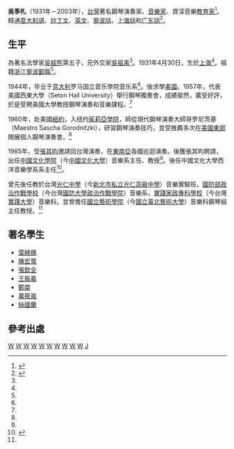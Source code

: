 '''吳季札'''（1931年－2003年），[[台灣|台灣]]著名鋼琴演奏家、[[音樂家|音樂家]]、資深音樂[[教育家|教育家]]<ref name="吳季札">{{cite web |url=http://nrch.culture.tw/twpedia.aspx?id=10152 |title=吳季札 |publisher=[[台灣大百科全書|台灣大百科全書]]Encyclopedia of Taiwan |date=98年09月09日 |accessdate=2013年11月16日 |language=zh-tw |archive-date=2020年9月6日 |archive-url=https://web.archive.org/web/20200906120257/http://nrch.culture.tw/twpedia.aspx?id=10152 |dead-url=no }}</ref>。精通[[意大利语|意大利语]]、[[拉丁文|拉丁文]]、[[英文|英文]]、[[寧波話|寧波話]]、[[上海話|上海話]]和[[广东話|广东話]]<ref name="吳經熊">{{cite web |url=http://vip.book.sina.com.cn/chapter/5044384/10030684 |title=超越东西方的法哲学家——吴经熊研究 > 第1章 出身与家庭 |publisher=[[新浪|新浪]]读书 |date=2013年9月29日 |accessdate=2013年11月16日 |language=zh-hans |archive-date=2020年9月6日 |archive-url=https://web.archive.org/web/20200906120244/http://vip.book.sina.com.cn/chapter/5044384/10030684 |dead-url=no }}</ref>。

==生平==
為著名法學家[[吳經熊|吳經熊]]第五子，兄外交家[[吳祖禹|吳祖禹]]<ref name="吳經熊"/>。1931年4月30日，生於[[上海|上海]]<ref name="吳季札"/>。祖籍[[浙江|浙江]][[寧波|寧波]][[鄞縣|鄞縣]]<ref name="吳經熊"/>。

1944年，毕业于[[意大利|意大利]]罗马国立音乐學院音乐系<ref name="吳經熊"/>。後求學[[美國|美國]]。1957年，代表美國西東大學（Seton Hall University）舉行鋼琴獨奏會，成績斐然，廣受好評，於是受聘美國大學教授鋼琴演奏和音樂課程。<ref name="吳季札"/>

1960年，赴美國[[紐約|紐約]]，入纽约[[茱莉亞學院|茱莉亞學院]]，師從現代鋼琴演奏大師哥罗尼茨基（Maestro Sascha Gorodnitzki），研習鋼琴演奏技巧，並受推薦多次在[[美國東部|美國東部]]開展個人鋼琴演奏會。<ref name="吳季札"/>

1965年，受[[張其昀|張其昀]]邀請回台灣演奏，在[[東南亞|東南亞]]各國巡迴演奏。後獲張其昀聘請，出任[[中國文化學院|中國文化學院]]（今[[中國文化大學|中國文化大學]]）音樂系主任、教授<ref name="吳季札"/>。後任中國文化大學西洋音樂學系系主任<ref name="中國文化大學西洋音樂學系">{{cite web |url=http://nrch.culture.tw/twpedia.aspx?id=10775 |title=中國文化大學西洋音樂學系 |publisher=[[台灣大百科全書|台灣大百科全書]] Encyclopedia of Taiwan |date=98年09月09日 |accessdate=2013年11月16日 |language=zh-tw |archive-date=2020年9月6日 |archive-url=https://web.archive.org/web/20200906120254/http://nrch.culture.tw/twpedia.aspx?id=10775 |dead-url=no }}</ref>。

曾先後任教於台灣[[光仁中學|光仁中學]]（今[[新北市私立光仁高級中學|新北市私立光仁高級中學]]）音樂實驗班，[[中華民國國防部|國防部]][[政治作戰學校|政治作戰學校]]（今台灣[[國防大學政治作戰學院|國防大學政治作戰學院]]）音樂系，[[實踐家政專科學校|實踐家政專科學校]]（今台灣[[實踐大學|實踐大學]]）音樂科。並曾擔任[[國立藝術學院|國立藝術學院]]（今[[國立臺北藝術大學|國立臺北藝術大學]]）音樂科鋼琴組主任教授。<ref name="吳季札"/>

==著名學生==
* [[葉綠娜|葉綠娜]]
* [[陳宏寬|陳宏寬]]
* [[張欽全|張欽全]]
* [[王振義_(音樂家)|王振義]]
* [[鄭桀|鄭桀]]
* [[萬筱嵐|萬筱嵐]]
* [[絲國蘭|絲國蘭]]

==參考出處==
{{reflist}}

[[Category:1931年出生|W]]
[[Category:鄞縣人|W]]
[[Category:寧波裔上海人|W]]
[[Category:寧波裔台灣人|W]]
[[Category:寧波裔美國人|W]]
[[Category:美国钢琴家|W]]
[[Category:台灣鋼琴家|W]]
[[Category:台灣音樂教育家|W]]
[[Category:中國文化大學教授|W]]
[[Category:國立臺北藝術大學教授|W]]
[[Category:吳經熊家族|J]]